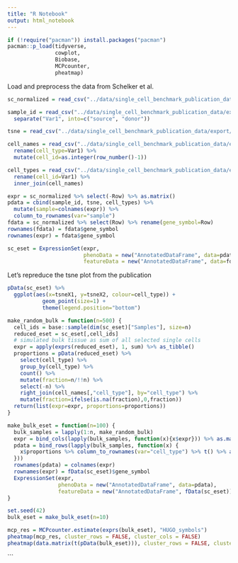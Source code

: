 ```yaml
---
title: "R Notebook"
output: html_notebook
---
```


```r
if (!require("pacman")) install.packages("pacman")
pacman::p_load(tidyverse,
               cowplot,
               Biobase,
               MCPcounter,
               pheatmap)
```

Load and preprocess the data from Schelker et al. 
```r
sc_normalized = read_csv("../data/single_cell_benchmark_publication_data/export/sc_data_normalized.csv")

sample_id = read_csv("../data/single_cell_benchmark_publication_data/export/sample_id.csv") %>% 
  separate("Var1", into=c("source", "donor"))

tsne = read_csv("../data/single_cell_benchmark_publication_data/export/tsne_merged.csv")

cell_names = read_csv("../data/single_cell_benchmark_publication_data/export/cellnames.txt") %>%
  rename(cell_type=Var1) %>%
  mutate(cell_id=as.integer(row_number()-1))

cell_types = read_csv("../data/single_cell_benchmark_publication_data/export/classified_data_donor_abc_12k_merged_tcell_celltype.csv") %>% 
  rename(cell_id=Var1) %>%
  inner_join(cell_names)

expr = sc_normalized %>% select(-Row) %>% as.matrix()
pdata = cbind(sample_id, tsne, cell_types) %>%
  mutate(sample=colnames(expr)) %>%
  column_to_rownames(var="sample")
fdata = sc_normalized %>% select(Row) %>% rename(gene_symbol=Row)
rownames(fdata) = fdata$gene_symbol
rownames(expr) = fdata$gene_symbol

sc_eset = ExpressionSet(expr,
                        phenoData = new("AnnotatedDataFrame", data=pdata),
                        featureData = new("AnnotatedDataFrame", data=fdata))
```

Let's repreduce the tsne plot from the publication
```r
pData(sc_eset) %>% 
  ggplot(aes(x=tsneX1, y=tsneX2, colour=cell_type)) +
           geom_point(size=1) + 
           theme(legend.position="bottom")

```



```r
make_random_bulk = function(n=500) {
  cell_ids = base::sample(dim(sc_eset)["Samples"], size=n)
  reduced_eset = sc_eset[,cell_ids]
  # simulated bulk tissue as sum of all selected single cells
  expr = apply(exprs(reduced_eset), 1, sum) %>% as_tibble()
  proportions = pData(reduced_eset) %>% 
    select(cell_type) %>% 
    group_by(cell_type) %>%
    count() %>%
    mutate(fraction=n/!!n) %>%
    select(-n) %>%
    right_join(cell_names[,"cell_type"], by="cell_type") %>%
    mutate(fraction=ifelse(is.na(fraction),0,fraction))
  return(list(expr=expr, proportions=proportions))
}

make_bulk_eset = function(n=100) {
  bulk_samples = lapply(1:n, make_random_bulk)
  expr = bind_cols(lapply(bulk_samples, function(x){x$expr})) %>% as.matrix()
  pdata = bind_rows(lapply(bulk_samples, function(x) {
    x$proportions %>% column_to_rownames(var="cell_type") %>% t() %>% as_tibble()
  }))
  rownames(pdata) = colnames(expr)
  rownames(expr) = fData(sc_eset)$gene_symbol
  ExpressionSet(expr, 
                phenoData = new("AnnotatedDataFrame", data=pdata),
                featureData = new("AnnotatedDataFrame", fData(sc_eset)))
}


```

```r
set.seed(42)
bulk_eset = make_bulk_eset(n=10)


```


```r
mcp_res = MCPcounter.estimate(exprs(bulk_eset), "HUGO_symbols")
pheatmap(mcp_res, cluster_rows = FALSE, cluster_cols = FALSE)
pheatmap(data.matrix(t(pData(bulk_eset))), cluster_rows = FALSE, cluster_cols = FALSE)

```

```

